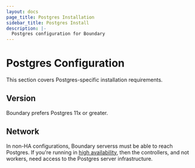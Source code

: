 ```yaml
---
layout: docs
page_title: Postgres Installation 
sidebar_title: Postgres Install
description: |-
  Postgres configuration for Boundary 
---
```


# Postgres Configuration

This section covers Postgres-specific installation requirements.

## Version

Boundary prefers Postgres 11x or greater. 

## Network 

In non-HA configurations, Boundary serverss must be able to reach Postgres. If you're running in [high availability](/docs/installing/high-availability), then the controllers, and not workers, need access to the Postgres server infrastructure.  
